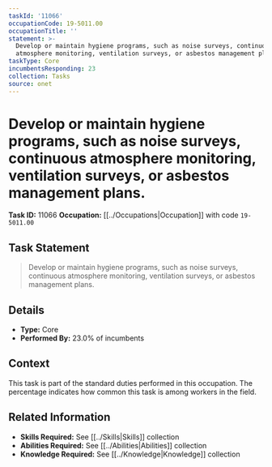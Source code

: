 ```yaml
---
taskId: '11066'
occupationCode: 19-5011.00
occupationTitle: ''
statement: >-
  Develop or maintain hygiene programs, such as noise surveys, continuous
  atmosphere monitoring, ventilation surveys, or asbestos management plans.
taskType: Core
incumbentsResponding: 23
collection: Tasks
source: onet
---
```

# Develop or maintain hygiene programs, such as noise surveys, continuous atmosphere monitoring, ventilation surveys, or asbestos management plans.

**Task ID:** 11066
**Occupation:** [[../Occupations|Occupation]] with code `19-5011.00`

## Task Statement

> Develop or maintain hygiene programs, such as noise surveys, continuous atmosphere monitoring, ventilation surveys, or asbestos management plans.

## Details

- **Type:** Core
- **Performed By:** 23.0% of incumbents

## Context

This task is part of the standard duties performed in this occupation. The percentage indicates how common this task is among workers in the field.

## Related Information

- **Skills Required:** See [[../Skills|Skills]] collection
- **Abilities Required:** See [[../Abilities|Abilities]] collection
- **Knowledge Required:** See [[../Knowledge|Knowledge]] collection
